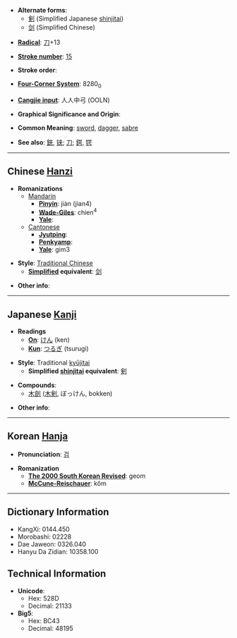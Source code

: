 * '''Alternate forms''':
** [[剣]] (Simplified Japanese [[shinjitai]])
** [[剑]] (Simplified Chinese)

* '''[[Wiktionary:Chinese radical index| Radical]]''': [[Wiktionary:Chinese radical index 刀|刀]]+13

* '''[[Wiktionary:Chinese total strokes index|Stroke number]]''': [[Wiktionary:Chinese total strokes index 15|15]]

* '''Stroke order''': 

* '''[[Wiktionary:Chinese four corner index|Four-Corner System]]''': 8280<sub>0</sub>

* '''[[Wiktionary:Chinese Cangjie index|Cangjie input]]''': 人人中弓 (OOLN)

* '''Graphical Significance and Origin''': 

* '''Common Meaning''': [[sword]], [[dagger]], [[sabre]]

* '''See also''': [[鋏]], [[铗]]; [[刀]]; [[鍔]], [[锷]]

----

== Chinese [[Hanzi]] ==

* '''Romanizations'''
** [[Mandarin]]
*** '''[[Pinyin]]''': jiàn (jian4)
*** '''[[Wade-Giles]]''': chien<sup>4</sup>
*** '''[[Yale]]''': 
**[[Cantonese]]
***'''[[Jyutping]]''':
***'''[[Penkyamp]]''': 
***'''[[Yale]]''': gim3

* '''Style''': [[Traditional Chinese]] 
** '''[[Simplified Chinese|Simplified]] equivalent''': [[剑]]

* '''Other info''': 

----

== Japanese [[Kanji]] ==

* '''Readings'''
** '''[[On]]''': [[けん]] (ken)
** '''[[Kun]]''': [[つるぎ]] (tsurugi)

* '''Style''': Traditional [[kyūjitai]]
** '''Simplified [[shinjitai]] equivalent''': [[剣]]

* '''Compounds''':
** [[木劍]] ([[木剣]], ぼっけん, bokken)

* '''Other info''':  

----

== Korean [[Hanja]] ==

* '''Pronunciation''': [[검]]

* '''Romanization'''
** '''[[The 2000 South Korean Revised Romanization|The 2000 South Korean Revised]]''': geom
** '''[[McCune-Reischauer]]''': kŏm

----

== Dictionary Information ==

* KangXi: 0144.450
* Morobashi: 02228
* Dae Jaweon: 0326.040
* Hanyu Da Zidian: 10358.100

== Technical Information ==

* '''Unicode''':
** Hex: 528D
** Decimal: 21133
* '''Big5''':
** Hex: BC43
** Decimal: 48195